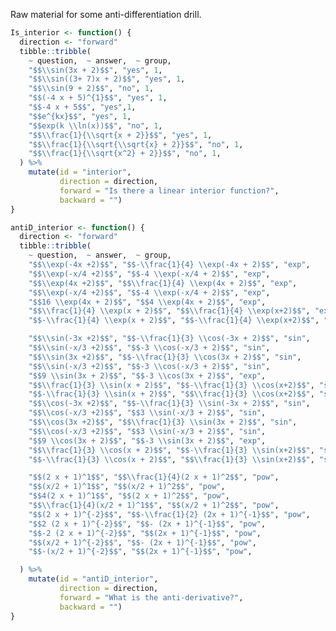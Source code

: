 Raw material for some anti-differentiation drill.


```r
Is_interior <- function() {
  direction <- "forward"
  tibble::tribble(
    ~ question,  ~ answer,  ~ group,
    "$$\\sin(3x + 2)$$", "yes", 1,
    "$$\\sin((3+ 7)x + 2)$$", "yes", 1,
    "$$\\sin(9 + 2)$$", "no", 1,
    "$$(-4 x + 5)^{1}$$", "yes", 1,
    "$$-4 x + 5$$", "yes",1,
    "$$e^{kx}$$", "yes", 1,
    "$$exp(k \\ln(x))$$", "no", 1,
    "$$\\frac{1}{\\sqrt{x + 2}}$$", "yes", 1,
    "$$\\frac{1}{\\sqrt{\\sqrt{x} + 2}}$$", "no", 1,
    "$$\\frac{1}{\\sqrt{x^2} + 2}}$$", "no", 1,
  ) %>%
    mutate(id = "interior",
           direction = direction,
           forward = "Is there a linear interior function?",
           backward = "")
}

antiD_interior <- function() {
  direction <- "forward"
  tibble::tribble(
    ~ question,  ~ answer,  ~ group,
    "$$\\exp(-4x +2)$$", "$$-\\frac{1}{4} \\exp(-4x + 2)$$", "exp",
    "$$\\exp(-x/4 +2)$$", "$$-4 \\exp(-x/4 + 2)$$", "exp",
    "$$\\exp(4x +2)$$", "$$\\frac{1}{4} \\exp(4x + 2)$$", "exp",
    "$$\\exp(-x/4 +2)$$", "$$-4 \\exp(-x/4 + 2)$$", "exp",
    "$$16 \\exp(4x + 2)$$", "$$4 \\exp(4x + 2)$$", "exp",
    "$$\\frac{1}{4} \\exp(x + 2)$$", "$$\\frac{1}{4} \\exp(x+2)$$", "exp",
    "$$-\\frac{1}{4} \\exp(x + 2)$$", "$$-\\frac{1}{4} \\exp(x+2)$$", "exp",

    "$$\\sin(-3x +2)$$", "$$-\\frac{1}{3} \\cos(-3x + 2)$$", "sin",
    "$$\\sin(-x/3 +2)$$", "$$-3 \\cos(-x/3 + 2)$$", "sin",
    "$$\\sin(3x +2)$$", "$$-\\frac{1}{3} \\cos(3x + 2)$$", "sin",
    "$$\\sin(-x/3 +2)$$", "$$-3 \\cos(-x/3 + 2)$$", "sin",
    "$$9 \\sin(3x + 2)$$", "$$-3 \\cos(3x + 2)$$", "exp",
    "$$\\frac{1}{3} \\sin(x + 2)$$", "$$-\\frac{1}{3} \\cos(x+2)$$", "sin",
    "$$-\\frac{1}{3} \\sin(x + 2)$$", "$$\\frac{1}{3} \\cos(x+2)$$", "sin",
    "$$\\cos(-3x +2)$$", "$$-\\frac{1}{3} \\sin(-3x + 2)$$", "sin",
    "$$\\cos(-x/3 +2)$$", "$$3 \\sin(-x/3 + 2)$$", "sin",
    "$$\\cos(3x +2)$$", "$$\\frac{1}{3} \\sin(3x + 2)$$", "sin",
    "$$\\cos(-x/3 +2)$$", "$$3 \\sin(-x/3 + 2)$$", "sin",
    "$$9 \\cos(3x + 2)$$", "$$-3 \\sin(3x + 2)$$", "exp",
    "$$\\frac{1}{3} \\cos(x + 2)$$", "$$-\\frac{1}{3} \\sin(x+2)$$", "sin",
    "$$-\\frac{1}{3} \\cos(x + 2)$$", "$$\\frac{1}{3} \\sin(x+2)$$", "sin",

    "$$(2 x + 1)^1$$", "$$\\frac{1}{4}(2 x + 1)^2$$", "pow",
    "$$(x/2 + 1)^1$$", "$$(x/2 + 1)^2$$", "pow",
    "$$4(2 x + 1)^1$$", "$$(2 x + 1)^2$$", "pow",
    "$$\\frac{1}{4}(x/2 + 1)^1$$", "$$(x/2 + 1)^2$$", "pow",
    "$$(2 x + 1)^{-2}$$", "$$-\\frac{1}{2} (2x + 1)^{-1}$$", "pow",
    "$$2 (2 x + 1)^{-2}$$", "$$- (2x + 1)^{-1}$$", "pow",
    "$$-2 (2 x + 1)^{-2}$$", "$$(2x + 1)^{-1}$$", "pow",
    "$$(x/2 + 1)^{-2}$$", "$$- (2x + 1)^{-1}$$", "pow",
    "$$-(x/2 + 1)^{-2}$$", "$$(2x + 1)^{-1}$$", "pow",

  ) %>%
    mutate(id = "antiD_interior",
           direction = direction,
           forward = "What is the anti-derivative?",
           backward = "")
}
```
